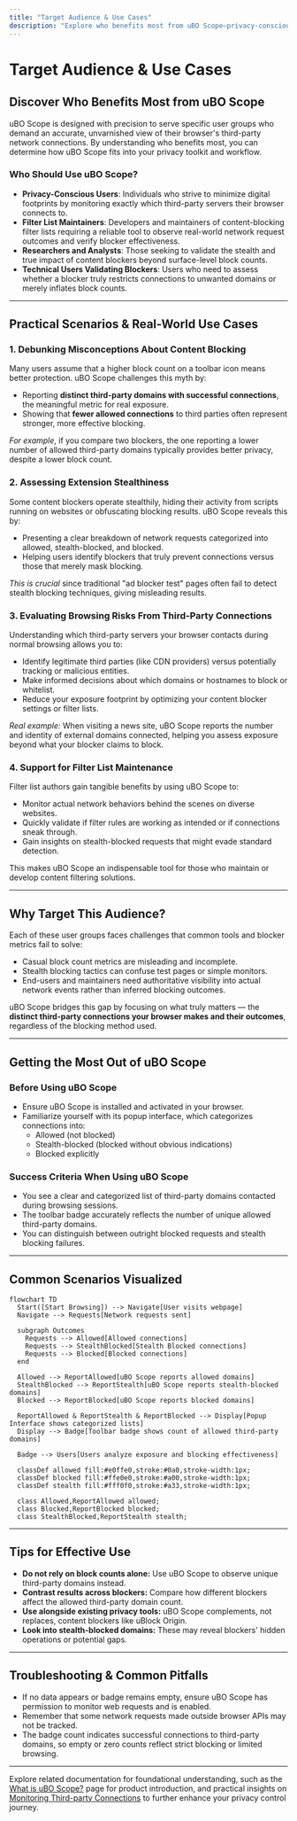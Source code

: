 ```yaml
---
title: "Target Audience & Use Cases"
description: "Explore who benefits most from uBO Scope—privacy-conscious users, filter list maintainers, and those seeking to validate blocker effectiveness. Get examples of practical scenarios such as debunking myths, assessing extension stealthiness, and evaluating browsing risks."
---
```


# Target Audience & Use Cases

## Discover Who Benefits Most from uBO Scope

uBO Scope is designed with precision to serve specific user groups who demand an accurate, unvarnished view of their browser's third-party network connections. By understanding who benefits most, you can determine how uBO Scope fits into your privacy toolkit and workflow.

### Who Should Use uBO Scope?

- **Privacy-Conscious Users**: Individuals who strive to minimize digital footprints by monitoring exactly which third-party servers their browser connects to.
- **Filter List Maintainers**: Developers and maintainers of content-blocking filter lists requiring a reliable tool to observe real-world network request outcomes and verify blocker effectiveness.
- **Researchers and Analysts**: Those seeking to validate the stealth and true impact of content blockers beyond surface-level block counts.
- **Technical Users Validating Blockers**: Users who need to assess whether a blocker truly restricts connections to unwanted domains or merely inflates block counts.

---

## Practical Scenarios & Real-World Use Cases

### 1. Debunking Misconceptions About Content Blocking

Many users assume that a higher block count on a toolbar icon means better protection. uBO Scope challenges this myth by:

- Reporting **distinct third-party domains with successful connections**, the meaningful metric for real exposure.
- Showing that **fewer allowed connections** to third parties often represent stronger, more effective blocking.

_For example_, if you compare two blockers, the one reporting a lower number of allowed third-party domains typically provides better privacy, despite a lower block count.

### 2. Assessing Extension Stealthiness

Some content blockers operate stealthily, hiding their activity from scripts running on websites or obfuscating blocking results. uBO Scope reveals this by:

- Presenting a clear breakdown of network requests categorized into allowed, stealth-blocked, and blocked.
- Helping users identify blockers that truly prevent connections versus those that merely mask blocking.

_This is crucial_ since traditional "ad blocker test" pages often fail to detect stealth blocking techniques, giving misleading results.

### 3. Evaluating Browsing Risks From Third-Party Connections

Understanding which third-party servers your browser contacts during normal browsing allows you to:

- Identify legitimate third parties (like CDN providers) versus potentially tracking or malicious entities.
- Make informed decisions about which domains or hostnames to block or whitelist.
- Reduce your exposure footprint by optimizing your content blocker settings or filter lists.

_Real example:_ When visiting a news site, uBO Scope reports the number and identity of external domains connected, helping you assess exposure beyond what your blocker claims to block.

### 4. Support for Filter List Maintenance

Filter list authors gain tangible benefits by using uBO Scope to:

- Monitor actual network behaviors behind the scenes on diverse websites.
- Quickly validate if filter rules are working as intended or if connections sneak through.
- Gain insights on stealth-blocked requests that might evade standard detection.

This makes uBO Scope an indispensable tool for those who maintain or develop content filtering solutions.

---

## Why Target This Audience?

Each of these user groups faces challenges that common tools and blocker metrics fail to solve:

- Casual block count metrics are misleading and incomplete.
- Stealth blocking tactics can confuse test pages or simple monitors.
- End-users and maintainers need authoritative visibility into actual network events rather than inferred blocking outcomes.

uBO Scope bridges this gap by focusing on what truly matters — the **distinct third-party connections your browser makes and their outcomes**, regardless of the blocking method used.

---

## Getting the Most Out of uBO Scope

### Before Using uBO Scope

- Ensure uBO Scope is installed and activated in your browser.
- Familiarize yourself with its popup interface, which categorizes connections into:
  - Allowed (not blocked)
  - Stealth-blocked (blocked without obvious indications)
  - Blocked explicitly

### Success Criteria When Using uBO Scope

- You see a clear and categorized list of third-party domains contacted during browsing sessions.
- The toolbar badge accurately reflects the number of unique allowed third-party domains.
- You can distinguish between outright blocked requests and stealth blocking failures.

---

## Common Scenarios Visualized

```mermaid
flowchart TD
  Start([Start Browsing]) --> Navigate[User visits webpage]
  Navigate --> Requests[Network requests sent]

  subgraph Outcomes
    Requests --> Allowed[Allowed connections]
    Requests --> StealthBlocked[Stealth Blocked connections]
    Requests --> Blocked[Blocked connections]
  end

  Allowed --> ReportAllowed[uBO Scope reports allowed domains]
  StealthBlocked --> ReportStealth[uBO Scope reports stealth-blocked domains]
  Blocked --> ReportBlocked[uBO Scope reports blocked domains]

  ReportAllowed & ReportStealth & ReportBlocked --> Display[Popup Interface shows categorized lists]
  Display --> Badge[Toolbar badge shows count of allowed third-party domains]

  Badge --> Users[Users analyze exposure and blocking effectiveness]

  classDef allowed fill:#e0ffe0,stroke:#0a0,stroke-width:1px;
  classDef blocked fill:#ffe0e0,stroke:#a00,stroke-width:1px;
  classDef stealth fill:#fff0f0,stroke:#a33,stroke-width:1px;

  class Allowed,ReportAllowed allowed;
  class Blocked,ReportBlocked blocked;
  class StealthBlocked,ReportStealth stealth;
```

---

## Tips for Effective Use

- **Do not rely on block counts alone:** Use uBO Scope to observe unique third-party domains instead.
- **Contrast results across blockers:** Compare how different blockers affect the allowed third-party domain count.
- **Use alongside existing privacy tools:** uBO Scope complements, not replaces, content blockers like uBlock Origin.
- **Look into stealth-blocked domains:** These may reveal blockers' hidden operations or potential gaps.

---

## Troubleshooting & Common Pitfalls

- If no data appears or badge remains empty, ensure uBO Scope has permission to monitor web requests and is enabled.
- Remember that some network requests made outside browser APIs may not be tracked.
- The badge count indicates successful connections to third-party domains, so empty or zero counts reflect strict blocking or limited browsing.

---

Explore related documentation for foundational understanding, such as the [What is uBO Scope?](overview/product-introduction/what-is-ubo-scope) page for product introduction, and practical insights on [Monitoring Third-party Connections](guides/practical-use-cases/monitoring-3rd-party-connections) to further enhance your privacy control journey.
